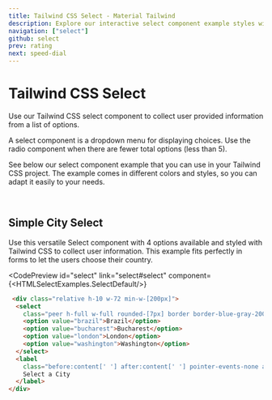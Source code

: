 ```yaml
---
title: Tailwind CSS Select - Material Tailwind
description: Explore our interactive select component example styles with Tailwind CSS that can easily be customized to fit your web project.
navigation: ["select"]
github: select
prev: rating
next: speed-dial
---
```


# Tailwind CSS Select

Use our Tailwind CSS select component to collect user provided information from a list of options.

A select component is a dropdown menu for displaying choices. Use the radio component when there are fewer total options (less than 5).

See below our select component example that you can use in your Tailwind CSS project. The example comes in different colors and styles, so you can adapt it easily to your needs.

<br />

## Simple City Select

Use this versatile Select component with 4 options available and styled with Tailwind CSS to collect user information. This example fits perfectly in forms to let the users choose their country.

<CodePreview
  id="select"
  link="select#select"
  component={<HTMLSelectExamples.SelectDefault/>}
>
```html
 <div class="relative h-10 w-72 min-w-[200px]">
  <select
    class="peer h-full w-full rounded-[7px] border border-blue-gray-200 border-t-transparent bg-transparent px-3 py-2.5 font-sans text-sm font-normal text-blue-gray-700 outline outline-0 transition-all placeholder-shown:border placeholder-shown:border-blue-gray-200 placeholder-shown:border-t-blue-gray-200 empty:!bg-gray-900 focus:border-2 focus:border-gray-900 focus:border-t-transparent focus:outline-0 disabled:border-0 disabled:bg-blue-gray-50">
    <option value="brazil">Brazil</option>
    <option value="bucharest">Bucharest</option>
    <option value="london">London</option>
    <option value="washington">Washington</option>
  </select>
  <label
    class="before:content[' '] after:content[' '] pointer-events-none absolute left-0 -top-1.5 flex h-full w-full select-none text-[11px] font-normal leading-tight text-blue-gray-400 transition-all before:pointer-events-none before:mt-[6.5px] before:mr-1 before:box-border before:block before:h-1.5 before:w-2.5 before:rounded-tl-md before:border-t before:border-l before:border-blue-gray-200 before:transition-all after:pointer-events-none after:mt-[6.5px] after:ml-1 after:box-border after:block after:h-1.5 after:w-2.5 after:flex-grow after:rounded-tr-md after:border-t after:border-r after:border-blue-gray-200 after:transition-all peer-placeholder-shown:text-sm peer-placeholder-shown:leading-[3.75] peer-placeholder-shown:text-blue-gray-500 peer-placeholder-shown:before:border-transparent peer-placeholder-shown:after:border-transparent peer-focus:text-[11px] peer-focus:leading-tight peer-focus:text-gray-900 peer-focus:before:border-t-2 peer-focus:before:border-l-2 peer-focus:before:border-gray-900 peer-focus:after:border-t-2 peer-focus:after:border-r-2 peer-focus:after:border-gray-900 peer-disabled:text-transparent peer-disabled:before:border-transparent peer-disabled:after:border-transparent peer-disabled:peer-placeholder-shown:text-blue-gray-500">
    Select a City
  </label>
</div>
```
</CodePreview>
